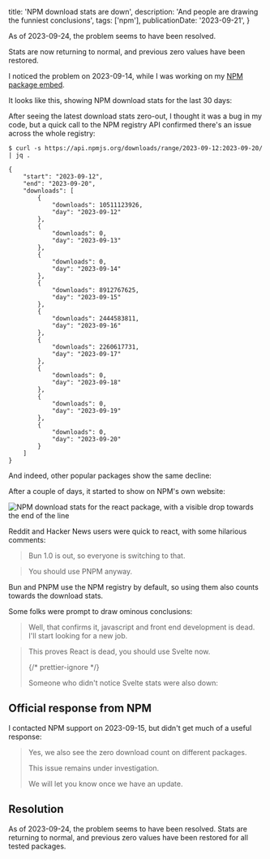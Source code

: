   title: 'NPM download stats are down',
  description: 'And people are drawing the funniest conclusions',
  tags: ['npm'],
  publicationDate: '2023-09-21',
}


<Note status="info">
As of 2023-09-24, the problem seems to have been resolved.

Stats are now returning to normal, and previous zero values have been restored.

</Note>

I noticed the problem on 2023-09-14, while I was working on my
[NPM package embed](https://github.com/franky47/francoisbest.com/blob/next/packages/francoisbest.com/src/ui/embeds/npm-package.tsx).

It looks like this, showing NPM download stats for the last 30 days:

<NpmPackage
  pkg="react"
  repo="facebook/react"
  accent="text-cyan-500 dark:text-cyan-400"
/>

After seeing the latest download stats zero-out, I thought it was a bug in my code,
but a quick call to the NPM registry API confirmed there's an issue across the whole registry:

```shell {12,16,32,36,40}
$ curl -s https://api.npmjs.org/downloads/range/2023-09-12:2023-09-20/ | jq .

{
    "start": "2023-09-12",
    "end": "2023-09-20",
    "downloads": [
        {
            "downloads": 10511123926,
            "day": "2023-09-12"
        },
        {
            "downloads": 0,
            "day": "2023-09-13"
        },
        {
            "downloads": 0,
            "day": "2023-09-14"
        },
        {
            "downloads": 8912767625,
            "day": "2023-09-15"
        },
        {
            "downloads": 2444583811,
            "day": "2023-09-16"
        },
        {
            "downloads": 2260617731,
            "day": "2023-09-17"
        },
        {
            "downloads": 0,
            "day": "2023-09-18"
        },
        {
            "downloads": 0,
            "day": "2023-09-19"
        },
        {
            "downloads": 0,
            "day": "2023-09-20"
        }
    ]
}
```

And indeed, other popular packages show the same decline:

<NpmPackage
  pkg="vue"
  repo="vuejs/core"
  accent="text-emerald-500 dark:text-emerald-400"
/>

<NpmPackage
  pkg="@angular/core"
  repo="angular/angular"
  accent="text-red-500 dark:text-red-400"
/>

After a couple of days, it started to show on NPM's own website:

![NPM download stats for the react package, with a visible drop towards the end of the line](./react-downloads.png)

Reddit and Hacker News users were quick to react, with some hilarious comments:

> Bun 1.0 is out, so everyone is switching to that.

> You should use PNPM anyway.

<Note status="info">
  Bun and PNPM use the NPM registry by default, so using them also counts
  towards the download stats.
</Note>

Some folks were prompt to draw ominous conclusions:

> Well, that confirms it, javascript and front end development is dead. I'll start looking for a new job.

> This proves React is dead, you should use Svelte now.
>
> {/* prettier-ignore */}
> <figcaption className="not-italic">Someone who didn't notice Svelte stats were also down:</figcaption>

<NpmPackage
  pkg="svelte"
  repo="sveltejs/svelte"
  accent="text-orange-500 dark:text-orange-400"
/>

## Official response from NPM

I contacted NPM support on 2023-09-15, but didn't get much of a useful response:

> Yes, we also see the zero download count on different packages.
>
> This issue remains under investigation.
>
> We will let you know once we have an update.

## Resolution

As of 2023-09-24, the problem seems to have been resolved.
Stats are returning to normal, and previous zero values have been restored for
all tested packages.
